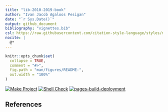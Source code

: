 ```yaml
---
title: "lib-2010-2019-book"
author: "Ivan Jacob Agaloos Pesigan"
date: "`r Sys.Date()`"
output: github_document
bibliography: "vignettes.bib"
csl: https://raw.githubusercontent.com/citation-style-language/styles/master/apa.csl
nocite: |
  @*
---
```


<!-- README.md is generated from .setup/readme/README.Rmd. Please edit that file -->

```r
knitr::opts_chunk$set(
  collapse = TRUE,
  comment = "#>",
  fig.path = "man/figures/README-",
  out.width = "100%"
)
```

<!-- badges: start -->
[![Make Project](https://github.com/ijapesigan/lib-2010-2019-book/actions/workflows/make.yml/badge.svg)](https://github.com/ijapesigan/lib-2010-2019-book/actions/workflows/make.yml)
[![Shell Check](https://github.com/ijapesigan/lib-2010-2019-book/actions/workflows/shellcheck.yml/badge.svg)](https://github.com/ijapesigan/lib-2010-2019-book/actions/workflows/shellcheck.yml)
[![pages-build-deployment](https://github.com/ijapesigan/lib-2010-2019-book/actions/workflows/pages/pages-build-deployment/badge.svg)](https://github.com/ijapesigan/lib-2010-2019-book/actions/workflows/pages/pages-build-deployment)
<!-- badges: end -->

## References
